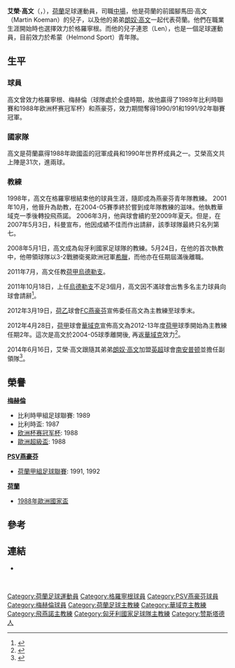 {{noteTA
|G1=liverpoolfc|G2=EPL|G3=足球|G4=荷蘭足球聯賽|G5=uefa
|T=zh-hans:埃尔文·科曼;zh-hk:艾榮·高文;zh-tw:埃爾文·科曼;
|1=zh-hans:埃尔文·科曼;zh-hk:艾榮·高文;zh-tw:埃爾文·科曼;
|2=zh-hans:科曼;zh-hk:高文;zh-tw:科曼;
}}
{{Infobox football biography
| name               = 艾榮·高文<br />''Erwin Koeman''
| image              = Erwin-koeman.jpg
| image_size         = 200
| caption             = 
| fullname            = Erwin Koeman
| birth_date         = {{birth date and age|1961|9|20|df=y}}
| birth_place        = [[荷蘭|荷蘭]][[贊丹|贊丹]]
| height             = {{height|m=1.79|precision=0}}<ref>{{cite web |url=http://asia.eurosport.com/football/erwin-koeman_prs170456/person.shtml |title=Erwin Koeman – Player profile |publisher=Eurosport Asia |accessdate=30 December 2014 |archive-date=2016-03-04 |archive-url=https://web.archive.org/web/20160304083446/http://asia.eurosport.com/football/erwin-koeman_prs170456/person.shtml |dead-url=no }}</ref>
| position            = [[中場|中場]]
| currentclub         = 
| years1             = 1978–1979 |clubs1 = [[格羅寧根足球會|格羅寧根]] |caps1 = 6   |goals1 = 0
| years2             = 1979–1982 |clubs2 = [[PSV燕豪芬|PSV燕豪芬]]      |caps2 = 43  |goals2 = 8
| years3             = 1982–1985 |clubs3 = [[格羅寧根足球會|格羅寧根]] |caps3 = 89  |goals3 = 39
| years4             = 1985–1990 |clubs4 = [[皇家梅赫倫足球會|梅赫倫]]   |caps4 = 116 |goals4 = 22
| years5             = 1990–1994 |clubs5 = [[PSV燕豪芬|PSV燕豪芬]]      |caps5 = 103 |goals5 = 13
| years6             = 1994–1998 |clubs6 = [[格羅寧根足球會|格羅寧根]] |caps6 = 115 |goals6 = 10
| totalcaps          = 472 |totalgoals = 92
| nationalyears1     = 1983–1994 |nationalteam1 = [[荷蘭國家足球隊|荷蘭]] |nationalcaps1 = 31 | nationalgoals1 = 2
| manageryears1      = 2004–2005 |managerclubs1 = [[RKC華域克|華域克]]
| manageryears2      = 2005–2007 |managerclubs2 = [[飛燕諾|飛燕諾]]
| manageryears3      = 2008–2010 |managerclubs3 = [[匈牙利國家足球隊|匈牙利]]
| manageryears4      = 2011      |managerclubs4 = [[烏德勒支足球會|烏德勒支]]
| manageryears5      = 2012      |managerclubs5 = [[埃因霍温足球俱乐部|FC埃因霍温]]
| manageryears6      = 2012–2014 |managerclubs6 = [[RKC華域克|華域克]]
| manageryears7      = 2014–2016 |managerclubs7 = [[南安普顿足球俱乐部|南安普顿]] (副領隊)
| manageryears8      = 2016–2017 |managerclubs8 = [[埃弗顿足球俱乐部|埃弗顿]] (副領隊)
| club-update         = 
| nationalteam-update = 
}}

'''艾榮·高文'''（{{lang-nl|'''Erwin Koeman'''}}，{{bd|1961年|9月20日|catIDx=Koeman, Erwin}}），[[荷蘭|荷蘭]]足球運動員，司職[[中場|中場]]，他是荷蘭的前國腳馬田·高文（Martin Koeman）的兒子，以及他的弟弟[[朗奴·高文|朗奴·高文]]一起代表荷蘭。他們在職業生涯開始時也選擇效力於格羅寧根。而他的兒子連恩（Len），也是一個足球運動員，目前效力於希蒙（Helmond Sport）青年隊。

==生平==
===球員===
高文曾效力格羅寧根、梅赫倫（球隊處於全盛時期，故他贏得了1989年比利時聯賽和1988年欧洲杯赛冠军杯）和燕豪芬，效力期間奪得1990/91和1991/92年聯賽冠軍。

===國家隊===
高文是荷蘭贏得1988年歐國盃的冠軍成員和1990年世界杯成員之一。艾榮高文共上陣是31次，進兩球。

===教練===
1998年，高文在格羅寧根結束他的球員生涯，隨即成為燕豪芬青年隊教練。 2001年10月，他晉升為助教，在2004-05賽季終於嘗到成年隊教練的滋味。他執教華域克一季後轉投飛燕諾。 2006年3月，他與球會續約至2009年夏天。但是，在2007年5月3日，科曼宣布，他因成績不佳而作出請辭，該季球隊最終只名列第七。

2008年5月1日，高文成為匈牙利國家足球隊的教練。5月24日，在他的首次執教中，他帶領球隊以3-2戰勝衛冕歐洲冠軍[[希臘國家足球隊|希臘]]，而他亦在任期屆滿後離職。

2011年7月，高文任教[[荷甲|荷甲]][[烏德勒支足球會|烏德勒支]]。

2011年10月18日，上任[[烏德勒支足球會|烏德勒支]]不足3個月，高文因不滿球會出售多名主力球員向球會請辭<ref>{{cite news |language=en |url=http://soccernet.espn.go.com/news/story/_/id/970868/erwin-koeman-resigns-as-utrecht-manager?cc=4716  |title=Koeman resigns as Utrecht manager |work=''Soccernet'' |date=2011-10-18 |accessdate=2012-09-19 }}</ref>。

2012年3月19日，[[荷乙|荷乙]]球會[[埃因霍温足球俱乐部|FC燕豪芬]]宣佈委任高文為主教練至球季末。

2012年4月28日，[[荷甲|荷甲]]球會[[華域克|華域克]]宣佈高文為2012-13年度[[荷甲|荷甲]]球季開始為主教練任期2年。這次是高文於2004-05球季離開後, 再返[[華域克|華域克]]效力<ref>{{cite news |language=en |url=http://soccernet.espn.go.com/news/story/_/id/1053022/erwin-koeman-set-to-replace-ruud-brood-at-rkc-waalwijk-?cc=4716  |title=Erwin Koeman set for RKC Waalwijk job |work=''Soccernet'' |date=2012-04-28 |accessdate=2012-09-19 }}</ref>。

2014年6月16日，艾榮·高文跟隨其弟弟[[朗奴·高文|朗奴·高文]]加盟[[英超|英超]]球會[[南安普顿足球俱乐部|南安普顿]]並擔任副領隊<ref>{{cite news |language=en |url=http://www.bbc.com/sport/0/football/27859958 |title=Ronald Koeman: Southampton name Dutchman as new manager |work=''[[BBC_Sport|BBC Sport]]'' |date=2014-06-16 |accessdate=2014-12-15 |archive-date=2015-10-16 |archive-url=https://web.archive.org/web/20151016151317/http://www.bbc.com/sport/0/football/27859958 |dead-url=no }}</ref>。

==榮譽==
'''[[梅赫倫|梅赫倫]]'''
*比利時甲組足球聯賽: 1989 
*比利時盃: 1987
*[[欧洲杯赛冠军杯|欧洲杯赛冠军杯]]: 1988
*[[歐洲超級盃|歐洲超級盃]]: 1988

'''[[PSV燕豪芬|PSV燕豪芬]]'''
*[[荷蘭甲組足球聯賽|荷蘭甲組足球聯賽]]: 1991, 1992

'''[[荷蘭國家足球隊|荷蘭]]'''
*[[1988年歐洲國家盃|1988年歐洲國家盃]]

==參考==
{{reflist}}

==連結==
* {{wvo|1030}}
<br>

{{DEFAULTSORT:Koeman, Erwin}}
[[Category:荷蘭足球運動員|Category:荷蘭足球運動員]]
[[Category:格羅寧根球員|Category:格羅寧根球員]]
[[Category:PSV燕豪芬球員|Category:PSV燕豪芬球員]]
[[Category:梅赫倫球員|Category:梅赫倫球員]]
[[Category:荷蘭足球主教練|Category:荷蘭足球主教練]]
[[Category:華域克主教練|Category:華域克主教練]]
[[Category:飛燕諾主教練|Category:飛燕諾主教練]]
[[Category:匈牙利國家足球隊主教練|Category:匈牙利國家足球隊主教練]]
[[Category:赞斯塔德人|Category:赞斯塔德人]]